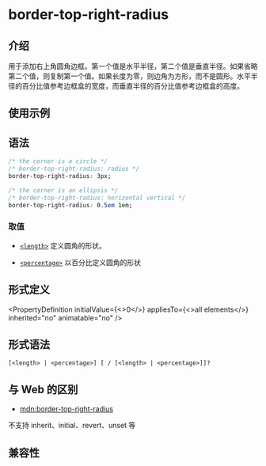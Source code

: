 # border-top-right-radius

## 介绍

用于添加右上角圆角边框。第一个值是水平半径，第二个值是垂直半径。如果省略第二个值，则复制第一个值。如果长度为零，则边角为方形，而不是圆形。水平半径的百分比值参考边框盒的宽度，而垂直半径的百分比值参考边框盒的高度。

## 使用示例


<Go
  example="css-api"
  defaultFile="src/border-top-right-radius/App.tsx"
  img="https://lf-lynx.tiktok-cdns.com/obj/lynx-artifacts-oss-sg/lynx-website/assets/doc/css/border-top-right-radius.jpg"
  defaultEntryFile="dist/border-top-right-radius.lynx.bundle"
  entry="src/border-top-right-radius"
/>

## 语法

```css
/* the corner is a circle */
/* border-top-right-radius: radius */
border-top-right-radius: 3px;

/* the corner is an ellipsis */
/* border-top-right-radius: horizontal vertical */
border-top-right-radius: 0.5em 1em;
```

### 取值

- [`<length>`](api/css/data-type/length.mdx)
  定义圆角的形状。

- [`<percentage>`](api/css/data-type/percentage.mdx)
  以百分比定义圆角的形状

## 形式定义


<PropertyDefinition
  initialValue={<>0</>}
  appliesTo={<>all elements</>}
  inherited="no"
  animatable="no"
/>

## 形式语法

```
[<length> | <percentage>] [ / [<length> | <percentage>]]?
```

## 与 Web 的区别

- [mdn:border-top-right-radius](https://developer.mozilla.org/en-US/docs/Web/CSS/border-top-right-radius)

不支持 inherit、initial、revert、unset 等

## 兼容性


<LegacyCompatTable metadata="css/properties/border-top-right-radius" />
